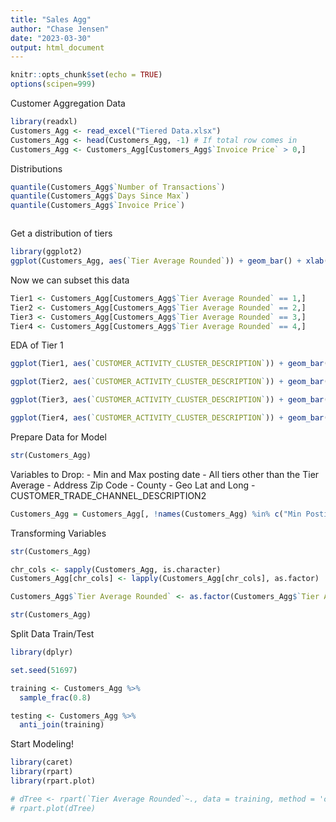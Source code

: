 ---
title: "Sales Agg"
author: "Chase Jensen"
date: "2023-03-30"
output: html_document
---

```{r setup, include=FALSE}
knitr::opts_chunk$set(echo = TRUE)
options(scipen=999)


```
Customer Aggregation Data

```{r}
library(readxl)
Customers_Agg <- read_excel("Tiered Data.xlsx")
Customers_Agg <- head(Customers_Agg, -1) # If total row comes in
Customers_Agg <- Customers_Agg[Customers_Agg$`Invoice Price` > 0,]
```


Distributions

```{r}
quantile(Customers_Agg$`Number of Transactions`)
quantile(Customers_Agg$`Days Since Max`)
quantile(Customers_Agg$`Invoice Price`)



```
Get a distribution of tiers

```{r}
library(ggplot2)
ggplot(Customers_Agg, aes(`Tier Average Rounded`)) + geom_bar() + xlab("Tier")
```
Now we can subset this data

```{r}

Tier1 <- Customers_Agg[Customers_Agg$`Tier Average Rounded` == 1,]
Tier2 <- Customers_Agg[Customers_Agg$`Tier Average Rounded` == 2,]
Tier3 <- Customers_Agg[Customers_Agg$`Tier Average Rounded` == 3,]
Tier4 <- Customers_Agg[Customers_Agg$`Tier Average Rounded` == 4,]
```

EDA of Tier 1

```{r}
ggplot(Tier1, aes(`CUSTOMER_ACTIVITY_CLUSTER_DESCRIPTION`)) + geom_bar() + theme(axis.text.x = element_text(angle = 90, vjust = 0.5, hjust=1))

ggplot(Tier2, aes(`CUSTOMER_ACTIVITY_CLUSTER_DESCRIPTION`)) + geom_bar() + theme(axis.text.x = element_text(angle = 90, vjust = 0.5, hjust=1))

ggplot(Tier3, aes(`CUSTOMER_ACTIVITY_CLUSTER_DESCRIPTION`)) + geom_bar() + theme(axis.text.x = element_text(angle = 90, vjust = 0.5, hjust=1))

ggplot(Tier4, aes(`CUSTOMER_ACTIVITY_CLUSTER_DESCRIPTION`)) + geom_bar() + theme(axis.text.x = element_text(angle = 90, vjust = 0.5, hjust=1))


```

Prepare Data for Model

```{r}
str(Customers_Agg)
```

Variables to Drop:
- Min and Max posting date
- All tiers other than the Tier Average
- Address Zip Code
- County
- Geo Lat and Long
- CUSTOMER_TRADE_CHANNEL_DESCRIPTION2

```{r}
Customers_Agg = Customers_Agg[, !names(Customers_Agg) %in% c("Min Posting Date", "Max Posting Date", "Transactions Tier", "Recency Tier", "Revenue Tier", "Tier Average", "SALES_OFFICE_DESCRIPTION", "DELIVERY_PLANT_DESCRIPTION", "ON_BOARDING_DATE", "Days from Today to Start", "Grouping", "ADDRESS_ZIP_CODE", "COUNTY", "GEO_LONGITUDE", "GEO_LATITUDE", "CUSTOMER_TRADE_CHANNEL_DESCRIPTION2", "MARKET_DESCRIPTION", "Customer Number")]
```

Transforming Variables

```{r}
str(Customers_Agg)

chr_cols <- sapply(Customers_Agg, is.character)
Customers_Agg[chr_cols] <- lapply(Customers_Agg[chr_cols], as.factor)

Customers_Agg$`Tier Average Rounded` <- as.factor(Customers_Agg$`Tier Average Rounded`)

str(Customers_Agg)
```



Split Data Train/Test

```{r Test Train Split}
library(dplyr)

set.seed(51697)

training <- Customers_Agg %>% 
  sample_frac(0.8)

testing <- Customers_Agg %>% 
  anti_join(training)

```
Start Modeling!

```{r}
library(caret)
library(rpart)
library(rpart.plot)

# dTree <- rpart(`Tier Average Rounded`~., data = training, method = 'class')
# rpart.plot(dTree)

```


